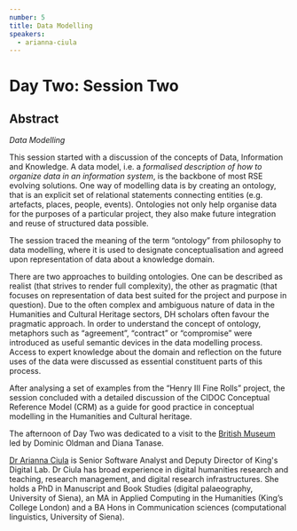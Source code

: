 ```yaml
---
number: 5
title: Data Modelling
speakers:
  - arianna-ciula
---
```


# Day Two: Session Two

## Abstract

_Data Modelling_

This session started with a discussion of the concepts of Data, Information and
Knowledge. A data model, i.e. a _formalised description of how to organize data
in an information system_, is the backbone of most RSE evolving solutions. One
way of modelling data is by creating an ontology, that is an explicit set of
relational statements connecting entities (e.g. artefacts, places, people,
events). Ontologies not only help organise data for the purposes of a particular
project, they also make future integration and reuse of structured data
possible.

The session traced the meaning of the term “ontology” from philosophy to data
modelling, where it is used to designate conceptualisation and agreed upon
representation of data about a knowledge domain.

There are two approaches to building ontologies. One can be described as realist
(that strives to render full complexity), the other as pragmatic (that focuses
on representation of data best suited for the project and purpose in question).
Due to the often complex and ambiguous nature of data in the Humanities and
Cultural Heritage sectors, DH scholars often favour the pragmatic approach. In
order to understand the concept of ontology, metaphors such as “agreement”,
“contract” or “compromise” were introduced as useful semantic devices in the
data modelling process. Access to expert knowledge about the domain and
reflection on the future uses of the data were discussed as essential
constituent parts of this process.

After analysing a set of examples from the “Henry III Fine Rolls” project, the
session concluded with a detailed discussion of the CIDOC Conceptual Reference
Model (CRM) as a guide for good practice in conceptual modelling in the
Humanities and Cultural heritage.

The afternoon of Day Two was dedicated to a visit to the
[British Museum](https://www.britishmuseum.org/?gclid=EAIaIQobChMIhrSG-Ymp5wIVWODtCh15GAg3EAAYASAAEgI91_D_BwE)
led by Dominic Oldman and Diana Tanase.

<Download download="docs/2.2-Data_Modelling.pdf" />
<Speakers>

[Dr Arianna Ciula](https://www.kdl.kcl.ac.uk/who-we-are/dr-arianna-ciula/) is
Senior Software Analyst and Deputy Director of King's Digital Lab. Dr Ciula has
broad experience in digital humanities research and teaching, research
management, and digital research infrastructures. She holds a PhD in Manuscript
and Book Studies (digital palaeography, University of Siena), an MA in Applied
Computing in the Humanities (King’s College London) and a BA Hons in
Communication sciences (computational linguistics, University of Siena).
